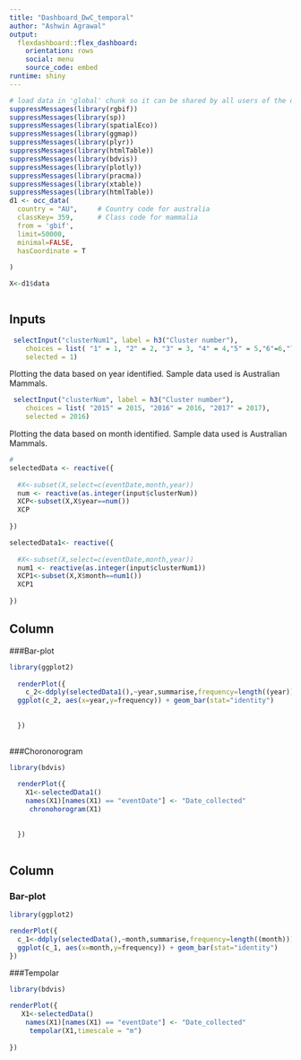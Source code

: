 ```yaml
---
title: "Dashboard_DwC_temporal"
author: "Ashwin Agrawal"
output: 
  flexdashboard::flex_dashboard:
    orientation: rows
    social: menu
    source_code: embed
runtime: shiny
---
```


```r
# load data in 'global' chunk so it can be shared by all users of the dashboard
suppressMessages(library(rgbif))
suppressMessages(library(sp))
suppressMessages(library(spatialEco))
suppressMessages(library(ggmap))
suppressMessages(library(plyr))
suppressMessages(library(htmlTable))
suppressMessages(library(bdvis))
suppressMessages(library(plotly))
suppressMessages(library(pracma))
suppressMessages(library(xtable))
suppressMessages(library(htmlTable))
d1 <- occ_data(
  country = "AU",     # Country code for australia
  classKey= 359,      # Class code for mammalia
  from = 'gbif',
  limit=50000,
  minimal=FALSE,
  hasCoordinate = T
  
)

X<-d1$data



```

Inputs {.sidebar}
-----------------------------------------------------------------------

```r
 selectInput("clusterNum1", label = h3("Cluster number"), 
    choices = list( "1" = 1, "2" = 2, "3" = 3, "4" = 4,"5" = 5,"6"=6,"7"=7,"8"=8,"9"=9,"10"=10,"11"=11,"12"=12), 
    selected = 1)
```

Plotting the data based on year identified.
Sample data used is Australian Mammals.

```r
 selectInput("clusterNum", label = h3("Cluster number"), 
    choices = list( "2015" = 2015, "2016" = 2016, "2017" = 2017), 
    selected = 2016)
```

Plotting the data based on month identified.
Sample data used is Australian Mammals.

```r
#
selectedData <- reactive({
  
  #X<-subset(X,select=c(eventDate,month,year))
  num <- reactive(as.integer(input$clusterNum))
  XCP<-subset(X,X$year==num())
  XCP
   
})
```

```r
 
selectedData1<- reactive({
  
  #X<-subset(X,select=c(eventDate,month,year))
  num1 <- reactive(as.integer(input$clusterNum1))
  XCP1<-subset(X,X$month==num1())
  XCP1
    
})
```



Column {.tabset}
-----------------------------------------------------------------------

###Bar-plot
    
```r
library(ggplot2)
 
  renderPlot({
    c_2<-ddply(selectedData1(),~year,summarise,frequency=length((year)))
  ggplot(c_2, aes(x=year,y=frequency)) + geom_bar(stat="identity")
 
  
  })
  
```

###Choronorogram


```r
library(bdvis)
 
  renderPlot({
    X1<-selectedData1()
    names(X1)[names(X1) == "eventDate"] <- "Date_collected"
     chronohorogram(X1)
 
  
  })
  
```


Column {.tabset}
-----------------------------------------------------------------------

### Bar-plot


```r
library(ggplot2)

renderPlot({
  c_1<-ddply(selectedData(),~month,summarise,frequency=length((month)))
  ggplot(c_1, aes(x=month,y=frequency)) + geom_bar(stat="identity")
})
```

###Tempolar

```r
library(bdvis)

renderPlot({
   X1<-selectedData()
    names(X1)[names(X1) == "eventDate"] <- "Date_collected"
     tempolar(X1,timescale = "m")
  
})
```


